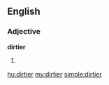 ==English==

===Adjective===
'''dirtier'''

# {{comparative of|dirty}}

[[hu:dirtier]]
[[my:dirtier]]
[[simple:dirtier]]